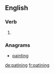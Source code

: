 ==English==

===Verb===
{{head|en}}

# {{present participle of|patine|lang=en}}

===Anagrams===
* [[painting#English|painting]]

[[de:patining]]
[[fr:patining]]